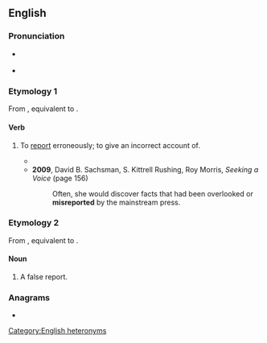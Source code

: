 ==English==

===Pronunciation===
* {{q|verb}} {{IPA|en|/ˌmɪsɹɪˈpɔː(ɹ)t/}}
* {{q|noun}} {{IPA|en|/ˈmɪsɹɪˌpɔː(ɹ)t/}}

===Etymology 1===
From {{inh|en|enm|misreporten}}, equivalent to {{af|en|mis-|report}}.

====Verb====
{{en-verb}}

# {{lb|en|transitive}} To [[report]] erroneously; to give an incorrect account of.
#* {{RQ:Locke HU|passage=The wrong judgment that misleads us , and makes the will often fasten on the worse side , lies in '''misreporting''' upon the various comparisons of thes}}
#* '''2009''', David B. Sachsman, S. Kittrell Rushing, Roy Morris, ''Seeking a Voice'' (page 156)
#*: Often, she would discover facts that had been overlooked or '''misreported''' by the mainstream press.

===Etymology 2===
From {{inh|en|enm|mysreport}}, equivalent to {{af|en|mis-|report}}.

====Noun====
{{en-noun}}

# A false report.

===Anagrams===
* {{anagrams|en|a=eimoprrst|importers|promerits|reimports}}

[[Category:English heteronyms]]